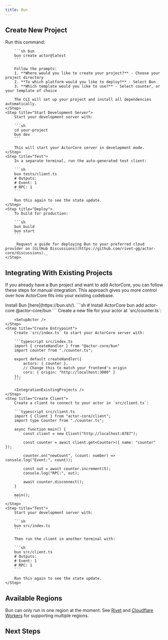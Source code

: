 ```yaml
---
title: Bun
---
```



<MvpWarning />

## Create New Project

<Steps>
	<Step title="Create Project with CLI">
		Run this command:

		```sh bun
		bun create actor@latest
		```

		Follow the prompts:
		1. **Where would you like to create your project?** - Choose your project directory
		2. **To which platform would you like to deploy?** - Select Bun
		3. **Which template would you like to use?** - Select counter, or your template of choice

		The CLI will set up your project and install all dependencies automatically.
	</Step>
	<Step title="Start Development Server">
		Start your development server with:

		```sh
		cd your-project
		bun dev
		```

		This will start your ActorCore server in development mode.
	</Step>
	<Step title="Test">
		In a separate terminal, run the auto-generated test client:

		```sh
		bun tests/client.ts
		# Outputs:
		# Event: 1
		# RPC: 1
		```

		Run this again to see the state update.
	</Step>
	<Step title="Deploy">
		To build for production:

		```sh
		bun build
		bun start
		```

		_Request a guide for deploying Bun to your preferred cloud provider on [GitHub Discussions](https://github.com/rivet-gg/actor-core/discussions)._
	</Step>
</Steps>

## Integrating With Existing Projects

If you already have a Bun project and want to add ActorCore, you can follow these steps for manual integration. This approach gives you more control over how ActorCore fits into your existing codebase.

<Steps>
	<Step title="Install Bun">
		Install Bun [here](https://bun.sh/).
	</Step>
	<Step title="Install Packages">
        ```sh
        # Install ActorCore
        bun add actor-core @actor-core/bun
        ```
    </Step>
    <Step title="Create Actor">
    	Create a new file for your actor at `src/counter.ts`:

		<SetupActor />
    </Step>
    <Step title="Create Entrypoint">
    	Create `src/index.ts` to start your ActorCore server with:

    	```typescript src/index.ts
		import { createHandler } from "@actor-core/bun"
		import counter from "./counter.ts";

		export default createHandler({
			actors: { counter },
			// Change this to match your frontend's origin
			cors: { origin: "http://localhost:3000" }
		});
    	```

		<IntegrationExistingProjects />
    </Step>
    <Step title="Create Client">
		Create a client to connect to your actor in `src/client.ts`:

		```typescript src/client.ts
		import { Client } from "actor-core/client";
		import type Counter from "./counter.ts";

		async function main() {
			const client = new Client("http://localhost:8787");

			const counter = await client.get<Counter>({ name: "counter" });

			counter.on("newCount", (count: number) => console.log("Event:", count));

			const out = await counter.increment(5);
			console.log("RPC:", out);

			await counter.disconnect();
		}

		main();
		```
	</Step>
    <Step title="Test">
		Start your development server with:

		```sh
		bun src/index.ts
		```

		Then run the client in another terminal with:

		```sh
		bun src/client.ts
		# Outputs:
		# Event: 1
		# RPC: 1
		```

		Run this again to see the state update.
    </Step>
</Steps>

## Available Regions

Bun can only run in one region at the moment. See [Rivet](/platforms/rivet) and [Cloudflare Workers](/platforms/cloudflare-workers) for supporting multiple regions.

## Next Steps

<SetupNextSteps />
